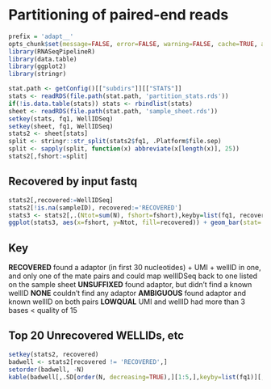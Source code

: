 # Partitioning of paired-end reads

```r
prefix = 'adapt__'
opts_chunk$set(message=FALSE, error=FALSE, warning=FALSE, cache=TRUE, auto.dep=TRUE, echo=FALSE, results='hide', fig.path=paste0('figure/', prefix), cache.path=paste0('cache/', prefix))
library(RNASeqPipelineR)
library(data.table)
library(ggplot2)
library(stringr)
```

```r
stat.path <- getConfig()[["subdirs"]][["STATS"]]
stats <- readRDS(file.path(stat.path, 'partition_stats.rds'))
if(!is.data.table(stats)) stats <- rbindlist(stats)
sheet <- readRDS(file.path(stat.path, 'sample_sheet.rds'))
setkey(stats, fq1, WellIDSeq)
setkey(sheet, fq1, WellIDSeq)
stats2 <- sheet[stats]
split <- stringr::str_split(stats2$fq1, .Platform$file.sep)
split <- sapply(split, function(x) abbreviate(x[length(x)], 25))
stats2[,fshort:=split]

```

## Recovered by input fastq

```r
stats2[,recovered:=WellIDSeq]
stats2[!is.na(sampleID), recovered:='RECOVERED']
stats3 <- stats2[,.(Ntot=sum(N), fshort=fshort),keyby=list(fq1, recovered)]
ggplot(stats3, aes(x=fshort, y=Ntot, fill=recovered)) + geom_bar(stat='identity') + ylab('Number of mate pairs') + coord_flip()
```


## Key
**RECOVERED** found a adaptor (in first 30 nucleotides) + UMI + wellID in one, and only one of the mate pairs and could map wellIDSeq back to one listed on the sample sheet
**UNSUFFIXED** found adaptor, but didn't find a known wellID
**NONE** couldn't find any adaptor
**AMBIGUOUS** found adaptor and known wellID on both pairs
**LOWQUAL** UMI and wellID had more than 3 bases < quality of 15

## Top 20 Unrecovered WELLIDs, etc
```r
setkey(stats2, recovered)
badwell <- stats2[recovered != 'RECOVERED',]
setorder(badwell, -N)
kable(badwell[,.SD[order(N, decreasing=TRUE),][1:5,],keyby=list(fq1)][,.(fq1, WellIDSeq, N)])

```
